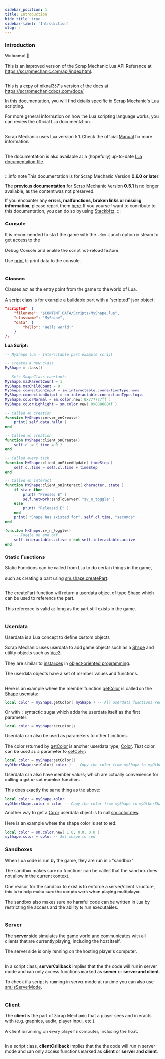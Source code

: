 ```yaml
---
sidebar_position: 1
title: Introduction
hide_title: true
sidebar-label: 'Introduction'
slug: /
---
```


### Introduction

Welcome! 👋<br></br>
This is an improved version of the Scrap Mechanic Lua API Reference at https://scrapmechanic.com/api/index.html. <br></br>

This is a copy of niknal357's version of the docs at https://scrapmechanicdocs.com/docs/

In this documentation, you will find details specific to Scrap Mechanic's Lua scripting. <br></br>
For more general information on how the Lua scripting language works, you can review the official Lua documentation. <br></br>

Scrap Mechanic uses Lua version 5.1. Check the official [Manual](https://www.lua.org/manual/5.1/) for more information. <br></br>

The documentation is also available as a (hopefully) up-to-date [Lua documentation file](https://github.com/Vajdani/sm_docs/blob/master/sm.lua). <br></br>

:::info note
This documentation is for Scrap Mechanic Version <strong>0.6.0 or later</strong>.

The <strong>previous documentation</strong> for Scrap Mechanic Version <strong>0.5.1</strong> is no longer available, as the content was not preserved.

If you encounter any **errors, malfunctions, broken links or missing information**, please report them [here](https://github.com/Scrap-Mods/docs/issues).
If you yourself want to contribute to this documentation, you can do so by using [Stackblitz](https://pr.new/github.com/Scrap-Mods/docs).
:::

### Console

It is recommended to start the game with the <code>-dev</code> launch option in steam to get access to the <br></br>
Debug Console and enable the script hot-reload feature. <br></br>
Use [print](/docs/lua/Game-Script-Environment/static_functions/Global#print) to print data to the console. <br></br>

### Classes

Classes act as the entry point from the game to the world of Lua. <br></br>
A script class is for example a buildable part with a "scripted" json object:
```json
"scripted": {
	"filename": "$CONTENT_DATA/Scripts/MyShape.lua",
	"classname": "MyShape",
	"data": {
		"hello": "Hello world!"
	}
},
```
<strong>Lua Script:</strong>

```lua
-- MyShape.lua - Interactable part example script

-- Creates a new class
MyShape = class()

-- Sets ShapeClass constants
MyShape.maxParentCount = 1
MyShape.maxChildCount = 0
MyShape.connectionInput = sm.interactable.connectionType.none
MyShape.connectionOutput = sm.interactable.connectionType.logic
MyShape.colorNormal = sm.color.new( 0x777777ff )
MyShape.colorHighlight = sm.color.new( 0x888888ff )

-- Called on creation
function MyShape:server_onCreate()
	print( self.data.hello )
end

-- Called on creation
function MyShape:client_onCreate()
	self.cl = { time = 0 }
end

-- Called every tick
function MyShape:client_onFixedUpdate( timeStep )
	self.cl.time = self.cl.time + timeStep
end

-- Called on interact
function MyShape:client_onInteract( character, state )
	if state then
		print( "Pressed E" )
		self.network:sendToServer( "sv_n_toggle" )
	else
		print( "Released E" )
	end
	print( "Shape has existed for", self.cl.time, "seconds" )
end

function MyShape:sv_n_toggle() 
	-- Toggle on and off
	self.interactable.active = not self.interactable.active
end
```
### Static Functions

Static Functions can be called from Lua to do certain things in the game, <br></br>
such as creating a part using [sm.shape.createPart](/docs/lua/Game-Script-Environment/static_functions/sm.shape#createpart). <br></br>

The createPart function will return a userdata object of type Shape which can be used to reference the part. <br></br>
This reference is valid as long as the part still exists in the game. <br></br>

### Userdata

Userdata is a Lua concept to define custom objects. <br></br>
Scrap Mechanic uses userdata to add game objects such as a [Shape](/docs/lua/Game-Script-Environment/Userdata/Shape) and utility objects such as [Vec3](/docs/lua/Game-Script-Environment/Userdata/Vec3). <br></br>
They are similar to [instances](https://en.wikipedia.org/wiki/Instance_(computer_science)) in [object-oriented programming](https://en.wikipedia.org/wiki/Object-oriented_programming). <br></br>
The userdata objects have a set of member values and functions. <br></br>

Here is an example where the member function [getColor](/docs/lua/Game-Script-Environment/Userdata/Shape#getcolor) is called on the [Shape](/docs/lua/Game-Script-Environment/Userdata/Shape) userdata:
```lua
local color = myShape.getColor( myShape ) -- All userdata functions require the object itself as first parameter.
```
Or with <code>:</code> syntactic sugar which adds the userdata itself as the first parameter:
```lua
local color = myShape:getColor()
```

Userdata can also be used as parameters to other functions. <br></br>
The color returned by [getColor](/docs/lua/Game-Script-Environment/Userdata/Shape#getcolor) is another userdata type; [Color](/docs/lua/Game-Script-Environment/Userdata/Color). That color can be used as a parameter to [setColor](/docs/lua/Game-Script-Environment/Userdata/Shape#setcolor):

```lua
local color = myShape:getColor()
myOtherShape:setColor( color ) -- Copy the color from myShape to myOtherShape
```
Userdata can also have member values; which are actually convenience for calling a get or set member function. <br></br>
This does exactly the same thing as the above:
```lua
local color = myShape.color
myOtherShape.color = color -- Copy the color from myShape to myOtherShape
```

Another way to get a [Color](/docs/lua/Game-Script-Environment/Userdata/Color) userdata object is to call [sm.color.new](/docs/lua/Game-Script-Environment/static_functions/sm.color#new). <br></br>
Here is an example where the shape color is set to red:
```lua
local color = sm.color.new( 1.0, 0.0, 0.0 )
myShape.color = color -- Set shape to red
```

### Sandboxes
When Lua code is run by the game, they are run in a "sandbox". <br></br>
The sandbox makes sure no functions can be called that the sandbox does not allow in the current context. <br></br>
One reason for the sandbox to exist is to enforce a server/client structure, this is to help make sure the scripts work when playing multiplayer. <br></br>
The sandbox also makes sure no harmful code can be written in Lua by restricting file access and the ability to run executables. <br></br>

### Server
The <strong>server</strong> side simulates the game world and communicates with all clients that are currently playing, including the host itself. <br></br>
The server side is only running on the hosting player's computer. <br></br>

In a script class, <strong>serverCallback</strong> implies that the the code will run in server mode and can only access functions marked as <strong>server</strong> or <strong>server and client</strong>. <br></br>
To check if a script is running in server mode at runtime you can also use [sm.isServerMode](/docs/lua/Game-Script-Environment/static_functions/sm#isservermode). <br></br>

### Client
The <strong>client</strong> is the part of Scrap Mechanic that a player sees and interacts with (e.g. graphics, audio, player input, etc.). <br></br>
A client is running on every player's computer, including the host. <br></br>

In a script class, <strong>clientCallback</strong> implies that the the code will run in server mode and can only access functions marked as <strong>client</strong> or <strong>server and client</strong>. <br></br>